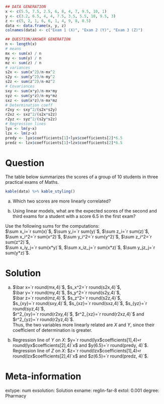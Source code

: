 
```r
## DATA GENERATION
x <- c(5.5, 7.5, 2.5, 6, 8, 4, 7, 9.5, 10, 1)
y <- c(3.2, 6.5, 4, 4, 7.5, 3.5, 5.5, 10, 9.5, 3)
z <- c(5, 2, 1, 6, 6, 1, 4, 9, 8, 0.5)
data <- data.frame(x, y, z)
colnames(data) <- c("Exam 1 (X)", "Exam 2 (Y)", "Exam 3 (Z)")

## QUESTION/ANSWER GENERATION
n <- length(x)
# means
mx <- sum(x) / n
my <- sum(y) / n
mz <- sum(z) / n
# variances
s2x <- sum(x^2)/n-mx^2
s2y <- sum(y^2)/n-my^2
s2z <- sum(z^2)/n-mz^2
# Covariances
sxy <- sum(x*y)/n-mx*my
syz <- sum(y*z)/n-my*mz
sxz <- sum(x*z)/n-mx*mz
# Determination coeff
r2xy <- sxy^2/(s2x*s2y)
r2xz <- sxz^2/(s2x*s2z)
r2yz <- syz^2/(s2y*s2z)
# Regression lines
lyx <- lm(y~x)
lzx <- lm(z~x)
predy <- lyx$coefficients[1]+lyx$coefficients[2]*6.5
predz <- lzx$coefficients[1]+lzx$coefficients[2]*6.5
```

Question
========
The table below summarizes the scores of a group of 10 students in three practical exams of Maths.
```r
kable(data) %>% kable_styling()
```
  

a. Which two scores are more linearly correlated?

a. Using linear models, what are the expected scores of the second and third exams for a student with a score $6.5$ in the first exam?


Use the following sums for the computations:  
$\sum x_i=`r sum(x)`$, $\sum y_i=`r sum(y)`$, $\sum z_i=`r sum(z)`$,  
$\sum x_i^2=`r sum(x^2)`$, $\sum y_i^2=`r sum(y^2)`$, $\sum z_i^2=`r sum(z^2)`$,  
$\sum x_iy_j=`r sum(x*y)`$, $\sum x_iz_j=`r sum(x*z)`$, $\sum y_jz_j=`r sum(y*z)`$.

Solution
========

a. $\bar x=`r round(mx,4)`$, $s_x^2=`r round(s2x,4)`$,  
$\bar y=`r round(my,4)`$, $s_y^2=`r round(s2y,4)`$,  
$\bar z=`r round(mz,4)`$, $s_z^2=`r round(s2z,4)`$,  
$s_{xy}=`r round(sxy,4)`$, $s_{xz}=`r round(sxz,4)`$, $s_{yz}=`r round(syz,4)`$,  
$r^2_{xy}=`r round(r2xy,4)`$, $r^2_{xz}=`r round(r2xz,4)`$ and $r^2_{yz}=`r round(r2yz,4)`$.  
Thus, the two variables more linearly related are $X$ and $Y$, since their coefficient of determination is greater.

a. Regression line of $Y$ on $X$: $y=`r round(lyx$coefficients[1],4)` + `r round(lyx$coefficients[2],4)`x$ and $y(6.5)=`r round(predy, 4)`$.  
Regression line of $Z$ on $X$: $z=`r round(lzx$coefficients[1],4)` + `r round(lzx$coefficients[2],4)`x$ and $z(6.5)=`r round(predz, 4)`$.

Meta-information 
================
extype: num
exsolution: Solution
exname: reglin-far-8
extol: 0.001
degree: Pharmacy
 
